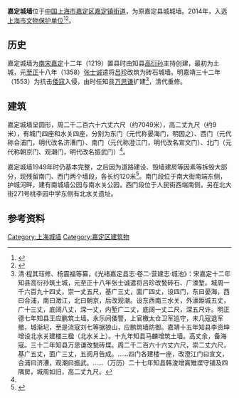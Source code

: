 {{文物保护单位
| 级别 = 省级
| 省区市 = 上海市
| 图片 = [[File:City_wall_of_Jiading_11_2014-03.jpg|250px]][[File:City_wall_of_Jiading_08_2014-03.jpg|250px]]
<small>西城墙与西水关，摄于2014年3月</small>
| 名称 = 嘉定城墙遗址
| 编号 = 8-79
| 分类 = 古建筑
| 所在 = [[嘉定区|嘉定区]]
| 时代 = 明、清
| 登录 = 2014年4月4日
}}

'''嘉定城墙'''位于[[中国|中国]][[上海市|上海市]][[嘉定区|嘉定区]][[嘉定镇街道|嘉定镇街道]]，为原嘉定县城城墙。2014年，入选[[上海市文物保护单位|上海市文物保护单位]]<ref>{{Cite book|title=新编上海大观|last=卢莹辉主编；吴云溥，曹宪镛，徐同甫，林路副主编|publisher=上海：[[上海社会科学院出版社|上海社会科学院出版社]]|year=1993.03|isbn=7-80515-697-2|pages=547-551}}</ref><ref>{{Cite book|title=中国文物地图集 上海分册|last=国家文物局主编|publisher=北京：[[中华地图学社|中华地图学社]]|year=2017.01|isbn=978-7-80031-643-2|pages=136-140}}</ref>。

== 历史 ==
嘉定城墙为[[南宋|南宋]][[嘉定_(南宋)|嘉定]]十二年（1219）置县时由知县[[高衍孙|高衍孙]]主持创建，最初为土城，元[[至正|至正]]十八年（1358）[[张士诚|张士诚]]遣将[[吕珍|吕珍]]改筑为砖石城墙。明嘉靖三十二年（1553）为抗击[[倭寇|倭寇]]入侵，由时任知县[[万思谦|万思谦]]扩建<ref name= "嘉定县志">清·程其珏修、杨震福等纂，《光绪嘉定县志·卷二·营建志·城池》：宋嘉定十二年知县高衍孙筑土城，元至正十八年张士诚遣将吕珍改甃砖石、广濠堑。城周一千六百九十四丈，崇一丈五尺，基广三丈，面广四丈，设四门，东曰晏海，西曰合浦，南曰澂江，北曰朝京，后改观潮。设东西南三水关，外濠距城五丈，广十三丈，底阔八丈，深一丈，内堑广二丈，底阔一丈二尺，深五尺许。明正德七年知县王应鹏筑土墙。永乐间倭警，上官檄太仓卫军巡守，未几寇退军撤，城渐圮，至是流寇刘七等据狼山，应鹏筑墙防御。嘉靖十五年知县李资坤增设北水关建楼三楹（北水关上）。十九年知县马麟增筑土墙。高丈余，备海寇。三十二年知县万思谦改甃砖堞。周二千二百六十六丈六尺，崇二丈六尺，基广五丈，面广三丈，五阅月告成。……四门各建楼一座，改澄江门曰宣文，合浦曰济漕，观潮曰振武。……（万历）二十七年知县韩浚增寘雉堞守铺及四隅房，城周如旧，高二丈九尺。</ref>，清代重修。

== 建筑 ==
嘉定城墙呈圆形，周二千二百六十六丈六尺（约7049米），高二丈九尺（约9米），有城门四座和水关四座，分别为东门（元代称晏海门，明因之）、西门（元代称合浦门，明代改名济漕门）、南门（元代称澄江门，明代改名宣文门）、北门（元代称朝京门、观潮门，明代改名振武门）<ref name= "嘉定县志"/>。

嘉定城墙1949年时仍基本完整，之后因为道路建设、毁墙建房等因素等拆毁大部分，现残留南门、西门两个墙段，各长约120米<ref>{{cite web|url=http://news.sina.com.cn/o/2006-03-28/09008546482s.shtml|title=《嘉定古城墙修毕免费开放 该城墙是本市目前保存最为完整的古城墙》|accessdate=2014-06-15|work=|publisher=上海青年报|archive-date=2020-09-19|archive-url=https://web.archive.org/web/20200919071340/http://news.sina.com.cn/o/2006-03-28/09008546482s.shtml|dead-url=no}}</ref>。南门段位于南大街南端东侧，护城河畔，建有南城墙公园与南水关公园，西门段位于人民街西端南侧，另在北大街271号桃李园中学东侧有北水关遗址。

==参考资料==
{{reflist}}

{{commons|Category:City wall of Jiading}}
{{上海市境内的古城墙}}
{{上海市文物保护单位}}
[[Category:上海城墙|Category:上海城墙]]
[[Category:嘉定区建筑物|Category:嘉定区建筑物]]